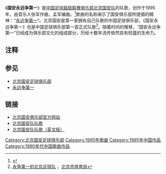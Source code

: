 《'''国安永远争第一'''》是[[中国足球超级联赛|中国足球超级联赛]][[足球俱乐部|俱乐部]][[北京国安|北京国安队]]的队歌，创作于1995年，由音乐人张军作曲，孟军编曲。<ref>{{cite news|url=http://sports.sohu.com/20091102/n267887529.shtml|title=国安队歌作者：一盘磁带催生了中国第一首队歌|work=北京晨报|date=2009-11-02|accessdate=2014-11-02|archive-date=2014-11-02|archive-url=https://web.archive.org/web/20141102182625/http://sports.sohu.com/20091102/n267887529.shtml|dead-url=no}}</ref>歌曲的名称阐示了国安俱乐部所提倡的精神：“[[永远争第一|永远争第一]]”。北京国安是第一家拥有自己队歌的中国足球俱乐部，《国安永远争第一》也是中国足球俱乐部第一首正式队歌<ref>[http://www.bjsports.gov.cn/jsp/others/bjty50/bjty50_zqn.htm 永争第一的北京足球队] {{Wayback|url=http://www.bjsports.gov.cn/jsp/others/bjty50/bjty50_zqn.htm |date=20070406063024 }}，[[北京市体育局|北京市体育局]]</ref>。随着时间的推移，“国安永远争第一”已经成为俱乐部文化的组成部分，历经十数年流传依然具有旺盛的生命力。

==注释==
{{reflist}}

==参见==
*[[北京国安足球俱乐部|北京国安足球俱乐部]]
*[[永远争第一|永远争第一]]

==链接==
*[http://www.fcguoan.com 北京国安俱乐部官方网站]{{Wayback|url=http://www.fcguoan.com/ |date=20090227183018 }}
*[http://data.sports.sina.com.cn/csl/images/guoan.mp3 北京国安队队歌]{{Wayback|url=http://data.sports.sina.com.cn/csl/images/guoan.mp3 |date=20110901160613 }}
*[http://www.fcguoan.com/mp3/eguoan.MP3 北京国安队队歌（英文版）]{{dead link|date=2017年12月 |bot=InternetArchiveBot |fix-attempted=yes }}

{{Song-stub}}
{{北京国安足球俱乐部}}
[[Category:北京国安足球俱乐部|Category:北京国安足球俱乐部]]
[[Category:1995年歌曲|Category:1995年歌曲]]
[[Category:1995年中国作品|Category:1995年中国作品]]
[[Category:1990年代中国歌曲作品|Category:1990年代中国歌曲作品]]